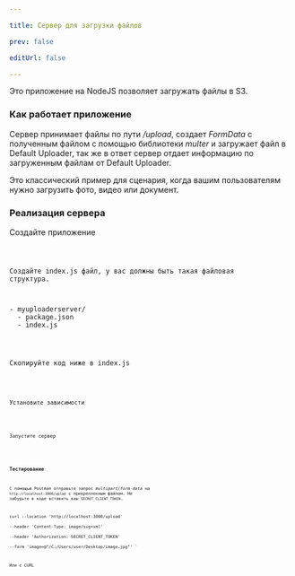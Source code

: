 ```yaml
---

title: Сервер для загрузки файлов

prev: false

editUrl: false

---
```


Это приложение на NodeJS позволяет загружать файлы в S3.

### Как работает приложение

Сервер принимает файлы по пути */upload*, создает *FormData* с полученным файлом с помощью библиотеки
*multer* и загружает файл в Default Uploader, так же в ответ сервер отдает информацию по загруженным файлам от Default Uploader.

Это классический пример для сценария, когда вашим пользователям нужно загрузить фото, видео или документ.

### Реализация сервера

Создайте приложение

<Code code="mkdir myuploaderserver && cd myuploaderserver && npm init -y" lang="basch" title="create nodejs app" />

Создайте index.js файл, у вас должны быть такая файловая структура.

<FileTree>
- myuploaderserver/
  - package.json
  - index.js

</FileTree>

Скопируйте код ниже в index.js

<Code code={importedCode} lang="js" title="express server" />

Установите зависимости

<Code code="npm i axios express multer form-data" lang="basch" title="dependencies" />

Запустите сервер

<Code code="node index.js" lang="js" title="express server" />

### Тестирование

С помощью Postman отправьте запрос *multipart/form-data* на `http://localhost:3000/uplad` с прикрепленным файлом.
Не забудьте в коде вставить ваш `SECRET_CLIENT_TOKEN`.

curl --location 'http://localhost:3000/upload' \
--header 'Content-Type: image/svg+xml' \
--header 'Authorization: SECRET_CLIENT_TOKEN' \
--form 'image=@"/C:/Users/user/Desktop/image.jpg"'
`

Или с CURL

<Code code={code} lang="curl" title="CURL" />